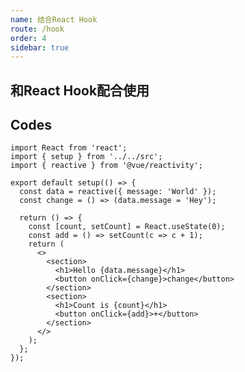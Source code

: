 ```yaml
---
name: 结合React Hook
route: /hook
order: 4
sidebar: true
---
```


## 和React Hook配合使用


<Index />

## Codes
```tsx
import React from 'react';
import { setup } from '../../src';
import { reactive } from '@vue/reactivity';

export default setup(() => {
  const data = reactive({ message: 'World' });
  const change = () => (data.message = 'Hey');

  return () => {
    const [count, setCount] = React.useState(0);
    const add = () => setCount(c => c + 1);
    return (
      <>
        <section>
          <h1>Hello {data.message}</h1>
          <button onClick={change}>change</button>
        </section>
        <section>
          <h1>Count is {count}</h1>
          <button onClick={add}>+</button>
        </section>
      </>
    );
  };
});

```

